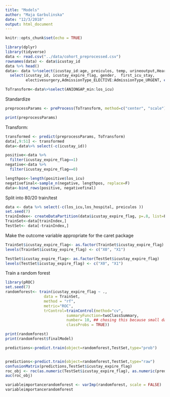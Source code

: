 ```yaml
---
title: "Models"
author: "Maja Garbulinska"
date: "12/3/2018"
output: html_document
---
```


```r
knitr::opts_chunk$set(echo = TRUE)
```

```r
library(dplyr)
library(tidyverse)
data <- read.csv("../data/cohort_preprocessed.csv")
rownames(data) <- data$icustay_id
data %>% head()
data<- data %>%select(icustay_id:age, preiculos, temp, urineoutput,HeartRate_Min:AdmissionType_URGENT,electivesurgery)%>%
  select(icustay_id, icustay_expire_flag, gender,  first_icu_stay,
         electivesurgery,AdmissionType_ELECTIVE:AdmissionType_URGENT, everything())
```

```r
ToTransform<-data%>%select(ANIONGAP_min:los_icu)
```

Standardize
```r
preprocessParams <- preProcess(ToTransform, method=c("center", "scale"))
```

```r
print(preprocessParams)
```
Transform:
```r
transformed <- predict(preprocessParams, ToTransform)
data[,9:51] <- transformed
data<-data%>% select(-c(icustay_id))
```


```r
positive<-data %>% 
  filter(icustay_expire_flag==1)
negative<-data %>% 
  filter(icustay_expire_flag==0)

lengthpos<-length(positive$los_icu)
negativefinal<-sample_n(negative, lengthpos, replace=F)
data<-bind_rows(positive, negativefinal)
```

Split into 80/20 train/test
```r
data <- data %>% select(-c(los_icu,los_hospital, preiculos ))
set.seed(7)
trainIndex<- createDataPartition(data$icustay_expire_flag, p=.8, list=F, times=1)
TrainSet<-data[trainIndex,]
TestSet<- data[-trainIndex,]
```


Make the outcome variable appropriate for the caret package 
```r
TrainSet$icustay_expire_flag<- as.factor(TrainSet$icustay_expire_flag)
levels(TrainSet$icustay_expire_flag) <- c("X0", "X1")

TestSet$icustay_expire_flag<- as.factor(TestSet$icustay_expire_flag)
levels(TestSet$icustay_expire_flag) <- c("X0", "X1")
```





Train a random forest 
```r
library(pROC)
set.seed(7)
randomforest<- train(icustay_expire_flag ~ ., 
                 data = TrainSet, 
                 method = "rf", 
                 metric="ROC",
                 trControl=trainControl(method="cv",
                           summaryFunction=twoClassSummary,
                           number= 10, ## chosing this because small data 
                           classProbs = TRUE))

print(randomforest)
print(randomforest$finalModel)

predictions<-predict.train(object=randomforest,TestSet,type="prob")


predictions<-predict.train(object=randomforest,TestSet,type="raw")
confusionMatrix(predictions,TestSet$icustay_expire_flag)
roc_obj <- roc(as.numeric(TestSet$icustay_expire_flag), as.numeric(predictions))
auc(roc_obj)

variableimportancerandomforest <- varImp(randomforest, scale = FALSE)
variableimportancerandomforest

```

